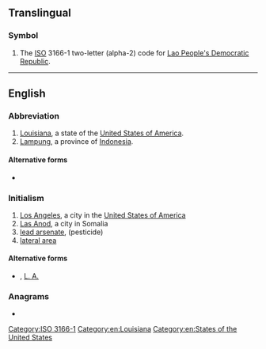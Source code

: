 {{also|Appqendix:Variations of "la"}}
==Translingual==

===Symbol===
{{head|mul|symbol}}
# The [[ISO]] 3166-1 two-letter (alpha-2) code for [[Lao People's Democratic Republic]].

[[Category:ISO 3166-1]]

----

==English==

===Abbreviation===
{{rfc-header|Abbreviation}}
{{head|en|abbreviation}}

# [[Louisiana]], a state of the [[United States of America]].
# [[Lampung]], a province of [[Indonesia]].

====Alternative forms====
* {{sense|Louisiana}} {{l|en|La.}}

===Initialism===
{{rfc-header|Initialism}}
{{head|en|initialism}}

# [[Los Angeles]], a city in the [[United States of America]]
# [[Las Anod]], a city in Somalia
# [[w:Lead hydrogen arsenate|lead arsenate]], (pesticide)
# [[lateral area]]

====Alternative forms====
* {{sense|Los Angeles}} {{l|en|L.A.}}, [[L. A.]]

===Anagrams===
* {{anagrams|en|-al|AL|Al|a.l.|al|al-|al.}}

[[Category:en:Louisiana]]
[[Category:en:States of the United States]]